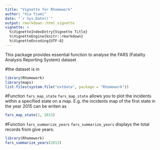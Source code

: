 ```yaml
---
title: "Vignette for Rhomework"
author: "Xia Yiwei"
date: "`r Sys.Date()`"
output: rmarkdown::html_vignette
vignette: >
  %\VignetteIndexEntry{Vignette Title}
  %\VignetteEngine{knitr::rmarkdown}
  %\VignetteEncoding{UTF-8}
---
```


This package provides essential function to analyse the FARS (Fatality Analysis Reporting System) dataset

#the dataset is in

```r
library(Rhomework)
library(maps)
list.files(system.file("extdata", package = "Rhomework"))
```

#Function `fars_map_state` 
`fars_map_state` allows you to plot the incidents within a specified state on a map. E.g. the incidents map of the first state in the year 2015 can be writen as


```r
fars_map_state(1, 2015)
```

#Function `fars_summarize_years`
`fars_summarize_years` displays the total records from give years: 

```r
library(Rhomework)
fars_summarize_years(2013)
```



